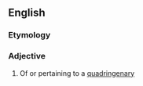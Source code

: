 ==English==

===Etymology===
{{rfe|en}}

===Adjective===
{{en-adj|-}}

# Of or pertaining to a [[quadringenary‎]]